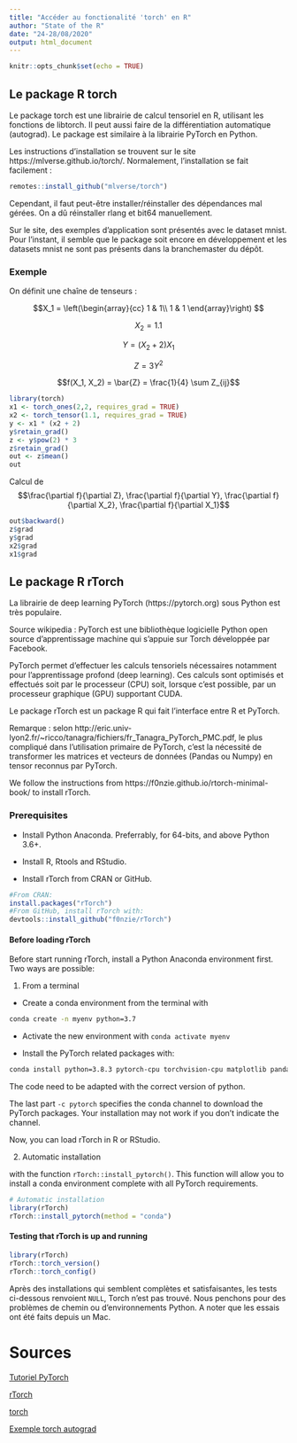 ```yaml
---
title: "Accéder au fonctionalité 'torch' en R"
author: "State of the R"
date: "24-28/08/2020"
output: html_document
---
```


```r
knitr::opts_chunk$set(echo = TRUE)
```
## Le package R torch

Le package torch est une librairie de calcul tensoriel en R, utilisant les fonctions de libtorch. Il peut aussi faire de la différentiation automatique (autograd). Le package est similaire à la librairie PyTorch en Python.

Les instructions d'installation se trouvent sur le site 
https://mlverse.github.io/torch/. Normalement, l'installation se fait 
facilement :

```r
remotes::install_github("mlverse/torch")
```

Cependant, il faut peut-être installer/réinstaller des dépendances mal gérées. On a dû réinstaller rlang et bit64 manuellement.

Sur le site, des exemples d'application sont présentés avec le dataset mnist. Pour l'instant, il semble que le package soit encore en développement et les datasets mnist ne sont pas présents dans la branchemaster du dépôt.

### Exemple

On définit une chaîne de tenseurs :

$$X_1 =
\left(\begin{array}{cc} 
1 & 1\\
1 & 1
\end{array}\right) $$

$$X_2 = 1.1$$

$$ Y = (X_2 + 2) X_1$$

$$Z = 3 Y^2$$

$$f(X_1, X_2) = \bar{Z} = \frac{1}{4} \sum Z_{ij}$$

```r
library(torch)
x1 <- torch_ones(2,2, requires_grad = TRUE)
x2 <- torch_tensor(1.1, requires_grad = TRUE)
y <- x1 * (x2 + 2)
y$retain_grad()
z <- y$pow(2) * 3
z$retain_grad()
out <- z$mean()
out
```

Calcul de $$\frac{\partial f}{\partial Z}, \frac{\partial f}{\partial Y}, \frac{\partial f}{\partial X_2}, \frac{\partial f}{\partial X_1}$$

```r
out$backward()
z$grad
y$grad
x2$grad
x1$grad
```


## Le package R rTorch
La librairie de deep learning PyTorch (https://pytorch.org) sous Python est très populaire. 

Source wikipedia :
PyTorch est une bibliothèque logicielle Python open source d'apprentissage machine qui s'appuie sur Torch développée par Facebook.

PyTorch permet d'effectuer les calculs tensoriels nécessaires notamment pour l'apprentissage profond (deep learning). Ces calculs sont optimisés et effectués soit par le processeur (CPU) soit, lorsque c'est possible, par un processeur graphique (GPU) supportant CUDA. 

Le package rTorch est un package R qui fait l'interface entre R et PyTorch.

Remarque : selon  http://eric.univ-lyon2.fr/~ricco/tanagra/fichiers/fr_Tanagra_PyTorch_PMC.pdf, le plus compliqué dans l'utilisation primaire de PyTorch, c’est la nécessité de transformer les matrices et vecteurs de données (Pandas ou Numpy) en tensor reconnus par PyTorch.

We follow the instructions from  https://f0nzie.github.io/rtorch-minimal-book/ to install rTorch.

### Prerequisites

- Install Python Anaconda. Preferrably, for 64-bits, and above Python 3.6+.

- Install R, Rtools and RStudio.

- Install rTorch from CRAN or GitHub.

```r
#From CRAN:
install.packages("rTorch")
#From GitHub, install rTorch with:
devtools::install_github("f0nzie/rTorch")
```

#### Before loading rTorch

Before start running rTorch, install a Python Anaconda environment first. Two ways are possible:


1. From a terminal

- Create a conda environment from the terminal with 

```bash
conda create -n myenv python=3.7
```

- Activate the new environment with `conda activate myenv`

- Install the PyTorch related packages with:
```bash
conda install python=3.8.3 pytorch-cpu torchvision-cpu matplotlib pandas -c pytorch
```

The code need to be adapted with the correct version of python.


The last part `-c pytorch` specifies the conda channel to download the PyTorch packages. Your installation may not work if you don’t indicate the channel.

Now, you can load rTorch in R or RStudio.

2. Automatic installation

with the  function `rTorch::install_pytorch()`. This function will allow you to install a conda environment complete with all PyTorch requirements.

```r
# Automatic installation
library(rTorch)
rTorch::install_pytorch(method = "conda")
```

#### Testing that rTorch is up and running 


```r
library(rTorch)
rTorch::torch_version()
rTorch::torch_config()
```
Après des installations qui semblent complètes et satisfaisantes, les tests ci-dessous renvoient `NULL`, Torch n'est pas trouvé. Nous penchons pour des problèmes de chemin ou d'environnements Python.
A noter que les essais ont été faits depuis un Mac.

# Sources
[Tutoriel PyTorch](http://eric.univ-lyon2.fr/~ricco/tanagra/fichiers/fr_Tanagra_PyTorch_PMC.pdf)

[rTorch](https://f0nzie.github.io/rtorch-minimal-book/)

[torch](https://mlverse.github.io/torch/index.html)

[Exemple torch autograd](https://mlverse.github.io/torch/articles/using-autograd.html)
